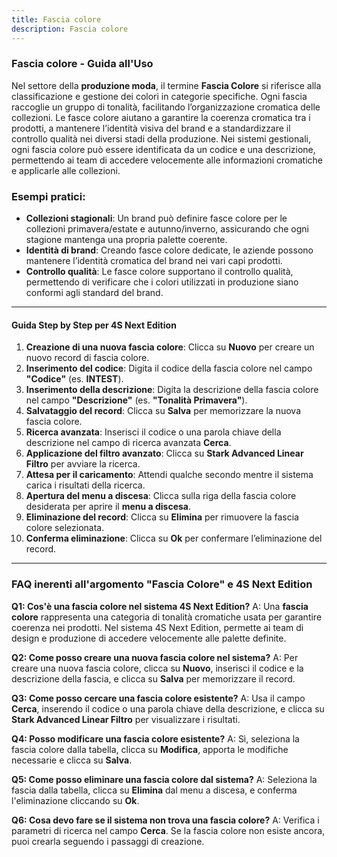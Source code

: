 ```yaml
---
title: Fascia colore
description: Fascia colore
---
```


### Fascia colore - Guida all'Uso

Nel settore della **produzione moda**, il termine **Fascia Colore** si riferisce alla classificazione e gestione dei colori in categorie specifiche. Ogni fascia raccoglie un gruppo di tonalità, facilitando l’organizzazione cromatica delle collezioni. Le fasce colore aiutano a garantire la coerenza cromatica tra i prodotti, a mantenere l’identità visiva del brand e a standardizzare il controllo qualità nei diversi stadi della produzione. Nei sistemi gestionali, ogni fascia colore può essere identificata da un codice e una descrizione, permettendo ai team di accedere velocemente alle informazioni cromatiche e applicarle alle collezioni.

### Esempi pratici:

* **Collezioni stagionali**: Un brand può definire fasce colore per le collezioni primavera/estate e autunno/inverno, assicurando che ogni stagione mantenga una propria palette coerente.
* **Identità di brand**: Creando fasce colore dedicate, le aziende possono mantenere l’identità cromatica del brand nei vari capi prodotti.
* **Controllo qualità**: Le fasce colore supportano il controllo qualità, permettendo di verificare che i colori utilizzati in produzione siano conformi agli standard del brand.

***

#### Guida Step by Step per 4S Next Edition

1. **Creazione di una nuova fascia colore**: Clicca su **Nuovo** per creare un nuovo record di fascia colore.
2. **Inserimento del codice**: Digita il codice della fascia colore nel campo **"Codice"** (es. **INTEST**).
3. **Inserimento della descrizione**: Digita la descrizione della fascia colore nel campo **"Descrizione"** (es. **"Tonalità Primavera"**).
4. **Salvataggio del record**: Clicca su **Salva** per memorizzare la nuova fascia colore.
5. **Ricerca avanzata**: Inserisci il codice o una parola chiave della descrizione nel campo di ricerca avanzata **Cerca**.
6. **Applicazione del filtro avanzato**: Clicca su **Stark Advanced Linear Filtro** per avviare la ricerca.
7. **Attesa per il caricamento**: Attendi qualche secondo mentre il sistema carica i risultati della ricerca.
8. **Apertura del menu a discesa**: Clicca sulla riga della fascia colore desiderata per aprire il **menu a discesa**.
9. **Eliminazione del record**: Clicca su **Elimina** per rimuovere la fascia colore selezionata.
10. **Conferma eliminazione**: Clicca su **Ok** per confermare l’eliminazione del record.

***

### FAQ inerenti all'argomento "**Fascia Colore"** e 4S Next Edition

**Q1: Cos'è una fascia colore nel sistema 4S Next Edition?**
A: Una **fascia colore** rappresenta una categoria di tonalità cromatiche usata per garantire coerenza nei prodotti. Nel sistema 4S Next Edition, permette ai team di design e produzione di accedere velocemente alle palette definite.

**Q2: Come posso creare una nuova fascia colore nel sistema?**
A: Per creare una nuova fascia colore, clicca su **Nuovo**, inserisci il codice e la descrizione della fascia, e clicca su **Salva** per memorizzare il record.

**Q3: Come posso cercare una fascia colore esistente?**
A: Usa il campo **Cerca**, inserendo il codice o una parola chiave della descrizione, e clicca su **Stark Advanced Linear Filtro** per visualizzare i risultati.

**Q4: Posso modificare una fascia colore esistente?**
A: Sì, seleziona la fascia colore dalla tabella, clicca su **Modifica**, apporta le modifiche necessarie e clicca su **Salva**.

**Q5: Come posso eliminare una fascia colore dal sistema?**
A: Seleziona la fascia dalla tabella, clicca su **Elimina** dal menu a discesa, e conferma l'eliminazione cliccando su **Ok**.

**Q6: Cosa devo fare se il sistema non trova una fascia colore?**
A: Verifica i parametri di ricerca nel campo **Cerca**. Se la fascia colore non esiste ancora, puoi crearla seguendo i passaggi di creazione.